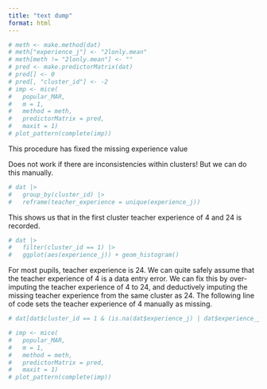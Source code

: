 ```yaml
---
title: "text dump"
format: html
---
```





<!-- Fix cluster-level missingness determinately. -->
```r
# meth <- make.method(dat)
# meth["experience_j"] <- "2lonly.mean"
# meth[meth != "2lonly.mean"] <- ""
# pred <- make.predictorMatrix(dat)
# pred[] <- 0
# pred[, "cluster_id"] <- -2
# imp <- mice(
#   popular_MAR, 
#   m = 1, 
#   method = meth, 
#   predictorMatrix = pred,
#   maxit = 1)
# plot_pattern(complete(imp))
```

This procedure has fixed the missing experience value 

Does not work if there are inconsistencies within clusters! But we can do this manually.

```r
# dat |>
#   group_by(cluster_id) |>
#   reframe(teacher_experience = unique(experience_j))
```

This shows us that in the first cluster teacher experience of 4 and 24 is recorded.

```r
# dat |>
#   filter(cluster_id == 1) |>
#   ggplot(aes(experience_j)) + geom_histogram()
```

For most pupils, teacher experience is 24. We can quite safely assume that the teacher experience of 4 is a data entry error. We can fix this by over-imputing the teacher experience of 4 to 24, and deductively imputing the missing teacher experience from the same cluster as 24. The following line of code sets the teacher experience of 4 manually as missing.

```r
# dat[dat$cluster_id == 1 & (is.na(dat$experience_j) | dat$experience_j == 4), "experience_j"] <- NA
```

```r
# imp <- mice(
#   popular_MAR, 
#   m = 1, 
#   method = meth, 
#   predictorMatrix = pred,
#   maxit = 1)
# plot_pattern(complete(imp))
```

